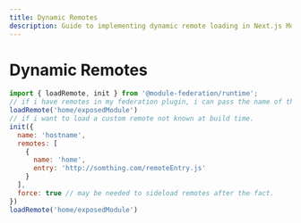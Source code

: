 ```yaml
---
title: Dynamic Remotes
description: Guide to implementing dynamic remote loading in Next.js Module Federation, including runtime initialization and custom remote configuration.
---
```


# Dynamic Remotes

```js
import { loadRemote, init } from '@module-federation/runtime';
// if i have remotes in my federation plugin, i can pass the name of the remote
loadRemote('home/exposedModule')
// if i want to load a custom remote not known at build time.
init({
  name: 'hostname',
  remotes: [
    {
      name: 'home',
      entry: 'http://somthing.com/remoteEntry.js'
    }
  ],
  force: true // may be needed to sideload remotes after the fact.
})
loadRemote('home/exposedModule')
```
